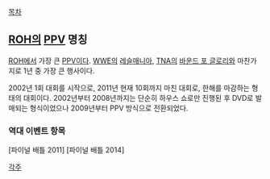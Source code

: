[[목차]]

== [[ROH]]의 [[PPV]] 명칭 ==


[[ROH]]에서 가장 큰 [[PPV]]이다. [[WWE]]의 [[레슬매니아]], [[TNA]]의 [[바운드 포 글로리]]와 마찬가지로 1년 중 가장 큰 행사이다.


2002년 1회 대회를 시작으로, 2011년 현재 10회까지 마친 대회로, 한해를 마감하는 형태의 대회이다. 2002년부터 2008년까지는 단순히 하우스 쇼로만 진행된 후 DVD로 발매되는 형식이었으나 2009년부터 PPV 방식으로 전환되었다.


=== 역대 이벤트 항목 ===
[파이널 배틀 2011]
[파이널 배틀 2014]


[[각주]]
